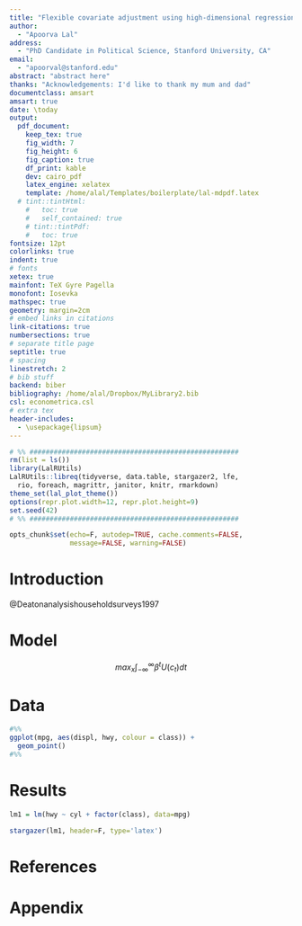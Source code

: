 ```yaml
---
title: "Flexible covariate adjustment using high-dimensional regression"
author:
  - "Apoorva Lal"
address:
  - "PhD Candidate in Political Science, Stanford University, CA"
email:
  - "apoorval@stanford.edu"
abstract: "abstract here"
thanks: "Acknowledgements: I'd like to thank my mum and dad"
documentclass: amsart
amsart: true
date: \today
output:
  pdf_document:
    keep_tex: true
    fig_width: 7
    fig_height: 6
    fig_caption: true
    df_print: kable
    dev: cairo_pdf
    latex_engine: xelatex
    template: /home/alal/Templates/boilerplate/lal-mdpdf.latex
  # tint::tintHtml:
    #   toc: true
    #   self_contained: true
    # tint::tintPdf:
    #   toc: true
fontsize: 12pt
colorlinks: true
indent: true
# fonts
xetex: true
mainfont: TeX Gyre Pagella
monofont: Iosevka
mathspec: true
geometry: margin=2cm
# embed links in citations
link-citations: true
numbersections: true
# separate title page
septitle: true
# spacing
linestretch: 2
# bib stuff
backend: biber
bibliography: /home/alal/Dropbox/MyLibrary2.bib
csl: econometrica.csl
# extra tex
header-includes:
  - \usepackage{lipsum}
---
```


```r
# %% ####################################################
rm(list = ls())
library(LalRUtils)
LalRUtils::libreq(tidyverse, data.table, stargazer2, lfe,
  rio, foreach, magrittr, janitor, knitr, rmarkdown)
theme_set(lal_plot_theme())
options(repr.plot.width=12, repr.plot.height=9)
set.seed(42)
# %% ####################################################

opts_chunk$set(echo=F, autodep=TRUE, cache.comments=FALSE,
               message=FALSE, warning=FALSE)

```

# Introduction

@Deatonanalysishouseholdsurveys1997

# Model

$$
max_{x} \int_{-\infty}^{\infty} \beta^t U(c_t) dt
$$

# Data

```r
#%%
ggplot(mpg, aes(displ, hwy, colour = class)) +
  geom_point()
#%%
```

# Results

```r
lm1 = lm(hwy ~ cyl + factor(class), data=mpg)
```

```r
stargazer(lm1, header=F, type='latex')
```

\newpage


# References

<div id="refs"></div>

\newpage

# Appendix
